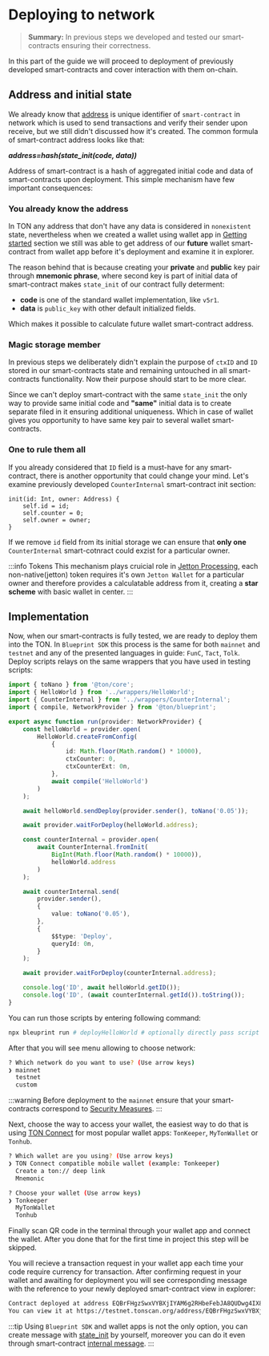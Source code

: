# Deploying to network

> **Summary:** In previous steps we developed and tested our smart-contracts ensuring their correctness. 

In this part of the guide we will proceed to deployment of previously developed smart-contracts and cover interaction with them on-chain.

## Address and initial state

We already know that [address](/v3/documentation/smart-contracts/addresses/) is unique identifier of `smart-contract` in network which is used to send transactions and verify their sender upon receive, but we still didn't discussed how it's created. The common formula of smart-contract address looks like that:

***address=hash(state_init(code, data))***

Address of smart-contract is a hash of aggregated initial code and data of smart-contracts upon deployment. This simple mechanism have few important consequences:

### You already know the address

In TON any address that don't have any data is considered in `nonexistent` state, nevertheless when we created a wallet using wallet app in [Getting started](/v3/guidelines/quick-start/getting-started) section we still was able to get address of our **future** wallet smart-contract from wallet app before it's deployment and examine it in explorer. 

The reason behind that is because creating your **private** and **public** key pair through **mnemonic phrase**, where second key is part of initial data of smart-contract makes `state_init` of our contract fully determent:
 - **code** is one of the standard wallet implementation, like `v5r1`.
 - **data** is `public_key` with other default initialized fields.

Which makes it possible to calculate future wallet smart-contract address.

### Magic storage member

In previous steps we deliberately didn't explain the purpose of `ctxID` and `ID` stored in our smart-contracts state and remaining untouched in all smart-contracts functionality. Now their purpose should start to be more clear.

Since we can't deploy smart-contract with the same `state_init` the only way to provide same initial code and **"same"** initial data is to create separate filed in it ensuring additional uniqueness. Which in case of wallet gives you opportunity to have same key pair to several wallet smart-contracts.

### One to rule them all

If you already considered that `ID` field is a must-have for any smart-contract, there is another opportunity that could change your mind. Let's examine previously developed `CounterInternal` smart-contract init section:

```tact
init(id: Int, owner: Address) {
    self.id = id;
    self.counter = 0;
    self.owner = owner;
}
```

If we remove `id` field from its initial storage we can ensure that **only one** `CounterInternal` smart-cotnract could exzist for a particular owner.

:::info Tokens
This mechanism plays cruicial role in [Jetton Processing](v3/guidelines/dapps/asset-processing/jettons), each non-native(jetton) token requires it's own `Jetton Wallet` for a particular owner and therefore provides a calculatable address from it, creating a **star scheme** with basic wallet in center.
:::

## Implementation

Now, when our smart-contracts is fully tested, we are ready to deploy them into the TON. In `Blueprint SDK` this process is the same for both `mainnet` and `testnet` and any of the presented languages in guide: `FunC`, `Tact`, `Tolk`. Deploy scripts relays on the same wrappers that you have used in testing scripts:

```typescript title="/scripts/deployHelloWorld"
import { toNano } from '@ton/core';
import { HelloWorld } from '../wrappers/HelloWorld';
import { CounterInternal } from '../wrappers/CounterInternal';
import { compile, NetworkProvider } from '@ton/blueprint';

export async function run(provider: NetworkProvider) {
    const helloWorld = provider.open(
        HelloWorld.createFromConfig(
            {
                id: Math.floor(Math.random() * 10000),
                ctxCounter: 0,
                ctxCounterExt: 0n,
            },
            await compile('HelloWorld')
        )
    );

    await helloWorld.sendDeploy(provider.sender(), toNano('0.05'));

    await provider.waitForDeploy(helloWorld.address);

    const counterInternal = provider.open(
        await CounterInternal.fromInit(
            BigInt(Math.floor(Math.random() * 10000)),
            helloWorld.address
        )
    );

    await counterInternal.send(
        provider.sender(),
        {
            value: toNano('0.05'),
        },
        {
            $$type: 'Deploy',
            queryId: 0n,
        }
    );

    await provider.waitForDeploy(counterInternal.address);

    console.log('ID', await helloWorld.getID());
    console.log('ID', (await counterInternal.getId()).toString());
}

```

You can run those scripts by entering following command:

```bash
npx bleuprint run # deployHelloWorld # optionally directly pass script
```

After that you will see menu allowing to choose network:

```bash
? Which network do you want to use? (Use arrow keys)
❯ mainnet
  testnet
  custom
```

:::warning
Before deployment to the `mainnet` ensure that your smart-contracts correspond to [Security Measures](/v3/guidelines/smart-contracts/security/overview).
:::

Next, choose the way to access your wallet, the easiest way to do that is using [TON Connect](/v3/guidelines/ton-connect/overview/) for most popular wallet apps: `TonKeeper`, `MyTonWallet` or `Tonhub`.
```bash
? Which wallet are you using? (Use arrow keys)
❯ TON Connect compatible mobile wallet (example: Tonkeeper) 
  Create a ton:// deep link 
  Mnemonic

? Choose your wallet (Use arrow keys)
❯ Tonkeeper 
  MyTonWallet 
  Tonhub
```

Finally scan QR code in the terminal through your wallet app and connect the wallet. After you done that for the first time in project this step will be skipped.

You will recieve a transaction request in your wallet app each time your code require currency for transaction. After confirming request in your wallet and awaiting for deployment you will see corresponding message with the reference to your newly deployed smart-contract view in explorer:

```bash
Contract deployed at address EQBrFHgzSwxVYBXjIYAM6g2RHbeFebJA8QUDwg4IX8CPDPug
You can view it at https://testnet.tonscan.org/address/EQBrFHgzSwxVYBXjIYAM6g2RHbeFebJA8QUDwg4IX8CPDPug
```

:::tip
Using `Blueprint SDK` and wallet apps is not the only option, you can create message with [state_init](/v3/documentation/smart-contracts/message-management/sending-messages#message-layout) by yourself, moreover you can do it even through smart-contract [internal message](/v3/documentation/smart-contracts/message-management/sending-messages#message-layout).
:::


